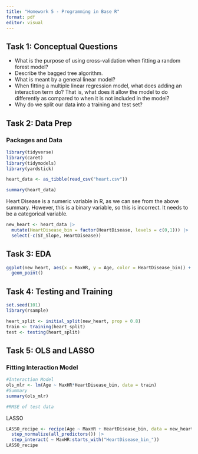 ```yaml
---
title: "Homework 5 - Programming in Base R"
format: pdf
editor: visual
---
```


## Task 1: Conceptual Questions

-   What is the purpose of using cross-validation when fitting a random forest model?
-   Describe the bagged tree algorithm.
-   What is meant by a general linear model?
-   When fitting a multiple linear regression model, what does adding an interaction term
    do? That is, what does it allow the model to do differently as compared to when it is
    not included in the model?
-   Why do we split our data into a training and test set?


## Task 2: Data Prep

### Packages and Data
```r
library(tidyverse)
library(caret)
library(tidymodels)
library(yardstick)

heart_data <- as_tibble(read_csv("heart.csv"))
```

```r
summary(heart_data)
```
Heart Disease is a numeric variable in R, as we can see from the above summary. However, this is a binary variable, so this is incorrect. It needs to be a categorical variable.

```r
new_heart <- heart_data |>
  mutate(HeartDisease_bin = factor(HeartDisease, levels = c(0,1))) |>
  select(-c(ST_Slope, HeartDisease))
```



## Task 3: EDA
```r
ggplot(new_heart, aes(x = MaxHR, y = Age, color = HeartDisease_bin)) +
  geom_point()
```


## Task 4: Testing and Training
```r
set.seed(101)
library(rsample)

heart_split <- initial_split(new_heart, prop = 0.8)
train <- training(heart_split)
test <- testing(heart_split)
```


## Task 5: OLS and LASSO

### Fitting Interaction Model
```r
#Interaction Model
ols_mlr <- lm(Age ~ MaxHR*HeartDisease_bin, data = train)
#Summary
summary(ols_mlr)

#RMSE of test data

```

LASSO
```r
LASSO_recipe <- recipe(Age ~ MaxHR + HeartDisease_bin, data = new_heart) |>
  step_normalize(all_predictors()) |>
  step_interact( ~ MaxHR:starts_with("HeartDisease_bin_"))
LASSO_recipe
```

